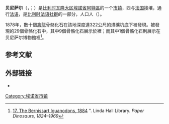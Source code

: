 {{noteTA|G1=比利时地名}}
{{Infobox Belgium municipality
|name=贝尼萨尔
|native_name=<small>{{native name|fr|Bernissart}}<br>{{native name|pcd|Bernissåt}}</small>
|picture=Bernissart JPG01.jpg
|picture-legend=
|map=Bernissart Hainaut Belgium Map.svg
|map-legend=贝尼萨尔在[[埃諾省|埃諾省]]的位置
|arms=CommunesBelgique-Bernissart2001.svg
|flag=Flag of Bernissart.svg
|region={{BE-REG-WAL}}
|community={{BE-FR}}
|province={{BE-PROV-HT}}
|arrondissement=[[阿特區_(比利時)|阿特區]]
|nis=51009
|pyramid-date=
|0-19=
|20-64=
|65=
|foreigners=
|foreigners-date=
|mayor=Roger Vanderstraeten ([[社会党_(比利时)|PS]])
|majority=[[社会党_(比利时)|PS]] - [[生態_(比利時)|Ecolo]]
|postal-codes=7320-7322
|telephone-area=069
|web=[http://www.bernissart.be/ www.bernissart.be]
|coordinates = {{coord|50|29|N|03|39|E|region:BE|display=inline,title}}
}}
'''贝尼萨尔'''（{{lang-fr|Bernissart}}，{{IPA-fr|bɛʁnisaʁ}}；{{lang-pcd|Bernissåt}}）是[[比利时|比利时]][[瓦隆大区|瓦隆大区]][[埃諾省|埃諾省]][[阿特區_(比利時)|阿特區]]的一个[[市镇_(比利时)|市镇]]，西与[[法国|法国]]接壤，通行[[法语|法语]]，是[[比利时法语社群|比利时法语社群]]的一部分，人口{{wikidata|property|normal+|P1082}}人（{{wikidata|qualifier|P1082|P585}}）。

1878年，數十個[[禽龍屬|禽龍]]骨骼化石在該地深度達322公尺的煤礦坑底下被發現。被發現的29個骨骼化石中，其中9個骨骼化石展示於{{link-en|比利時皇家自然科學博物館|Royal Belgian Institute of Natural Sciences}}裡；而其中1個骨骼化石則展示在贝尼萨尔博物館裡<ref>[http://www.lhl.lib.mo.us/events_exhib/exhibit/exhibits/dino/dol1884.htm 17. The Bernissart Iguanodons, 1884] {{Wayback|url=http://www.lhl.lib.mo.us/events_exhib/exhibit/exhibits/dino/dol1884.htm |date=20050307044434 }}". Linda Hall Library. ''Paper Dinosaurs, 1824–1969''</ref>。

== 参考文献 ==
{{Reflist}}

== 外部链接 ==
* {{Commons category-inline|Bernissart}}

{{Geographic location
|Centre = 贝尼萨尔
|北  = [[贝勒伊|贝勒伊]]
|東  = [[圣吉兰|圣吉兰]]
|南  = [[昂西|昂西]]
|西南 = [[圣艾贝尔|圣艾贝尔]]（{{Flag|France}}）
|西  = [[埃斯科河畔孔代|埃斯科河畔孔代]]（{{Flag|France}}）
|西北 = [[佩尔韦_(埃诺省)|佩尔韦]]
}}

{{埃诺省市镇}}
{{Authority control}}
{{Hainaut-geo-stub}}
[[Category:埃诺省市镇|Category:埃诺省市镇]]